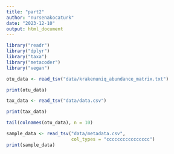 ```yaml
---
title: "part2"
author: "nursenakocaturk"
date: "2023-12-10"
output: html_document
---
```


```r
library("readr")
library("dplyr")
library("taxa")
library("metacoder")
library("vegan")
```

```r
otu_data <- read_tsv("data/krakenuniq_abundance_matrix.txt")

print(otu_data)
```


```r
tax_data <- read_tsv("data/data.csv")

print(tax_data)
```

```r
tail(colnames(otu_data), n = 10)
```

```r
sample_data <- read_tsv("data/metadata.csv",
                        col_types = "cccccccccccccccc")
print(sample_data)
```
